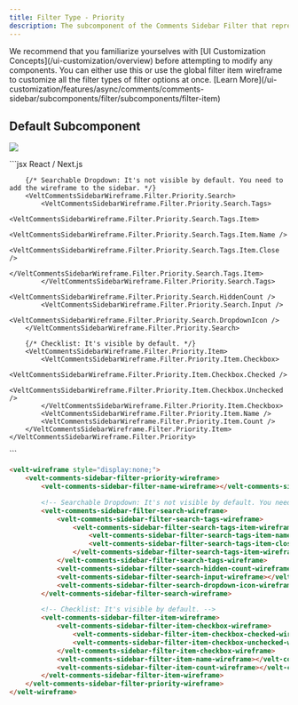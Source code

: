 ```yaml
---
title: Filter Type - Priority
description: The subcomponent of the Comments Sidebar Filter that represents the Priority filter
---
```


<Note>
We recommend that you familiarize yourselves with [UI Customization Concepts](/ui-customization/overview) before attempting to modify any components.
</Note>


<Warning>
You can either use this or use the global filter item wireframe to customize all the filter types of filter options at once. [Learn More](/ui-customization/features/async/comments/comments-sidebar/subcomponents/filter/subcomponents/filter-item)
</Warning>

## Default Subcomponent

![](/images/customization/filter-priority.png)

<RequestExample>
```jsx React / Next.js
<VeltWireframe>
    <VeltCommentsSidebarWireframe.Filter.Priority>
        <VeltCommentsSidebarWireframe.Filter.Priority.Name />

        {/* Searchable Dropdown: It's not visible by default. You need to add the wireframe to the sidebar. */}
        <VeltCommentsSidebarWireframe.Filter.Priority.Search>
            <VeltCommentsSidebarWireframe.Filter.Priority.Search.Tags>
                <VeltCommentsSidebarWireframe.Filter.Priority.Search.Tags.Item>
                    <VeltCommentsSidebarWireframe.Filter.Priority.Search.Tags.Item.Name />
                    <VeltCommentsSidebarWireframe.Filter.Priority.Search.Tags.Item.Close />
                </VeltCommentsSidebarWireframe.Filter.Priority.Search.Tags.Item>
            </VeltCommentsSidebarWireframe.Filter.Priority.Search.Tags>
            <VeltCommentsSidebarWireframe.Filter.Priority.Search.HiddenCount />
            <VeltCommentsSidebarWireframe.Filter.Priority.Search.Input />
            <VeltCommentsSidebarWireframe.Filter.Priority.Search.DropdownIcon />
        </VeltCommentsSidebarWireframe.Filter.Priority.Search>

        {/* Checklist: It's visible by default. */}
        <VeltCommentsSidebarWireframe.Filter.Priority.Item>
            <VeltCommentsSidebarWireframe.Filter.Priority.Item.Checkbox>
                <VeltCommentsSidebarWireframe.Filter.Priority.Item.Checkbox.Checked />
                <VeltCommentsSidebarWireframe.Filter.Priority.Item.Checkbox.Unchecked />
            </VeltCommentsSidebarWireframe.Filter.Priority.Item.Checkbox>
            <VeltCommentsSidebarWireframe.Filter.Priority.Item.Name />
            <VeltCommentsSidebarWireframe.Filter.Priority.Item.Count />
        </VeltCommentsSidebarWireframe.Filter.Priority.Item>
    </VeltCommentsSidebarWireframe.Filter.Priority>
</VeltWireframe>
```

```HTML HTML
<velt-wireframe style="display:none;">
    <velt-comments-sidebar-filter-priority-wireframe>
        <velt-comments-sidebar-filter-name-wireframe></velt-comments-sidebar-filter-name-wireframe>

        <!-- Searchable Dropdown: It's not visible by default. You need to add the wireframe to the sidebar. -->
        <velt-comments-sidebar-filter-search-wireframe>
            <velt-comments-sidebar-filter-search-tags-wireframe>
                <velt-comments-sidebar-filter-search-tags-item-wireframe>
                    <velt-comments-sidebar-filter-search-tags-item-name-wireframe></velt-comments-sidebar-filter-search-tags-item-name-wireframe>
                    <velt-comments-sidebar-filter-search-tags-item-close-wireframe></velt-comments-sidebar-filter-search-tags-item-close-wireframe>
                </velt-comments-sidebar-filter-search-tags-item-wireframe>
            </velt-comments-sidebar-filter-search-tags-wireframe>
            <velt-comments-sidebar-filter-search-hidden-count-wireframe></velt-comments-sidebar-filter-search-hidden-count-wireframe>
            <velt-comments-sidebar-filter-search-input-wireframe></velt-comments-sidebar-filter-search-input-wireframe>
            <velt-comments-sidebar-filter-search-dropdown-icon-wireframe></velt-comments-sidebar-filter-search-dropdown-icon-wireframe>
        </velt-comments-sidebar-filter-search-wireframe>

        <!-- Checklist: It's visible by default. -->
        <velt-comments-sidebar-filter-item-wireframe>
            <velt-comments-sidebar-filter-item-checkbox-wireframe>
                <velt-comments-sidebar-filter-item-checkbox-checked-wireframe></velt-comments-sidebar-filter-item-checkbox-checked-wireframe>
                <velt-comments-sidebar-filter-item-checkbox-unchecked-wireframe></velt-comments-sidebar-filter-item-checkbox-unchecked-wireframe>
            </velt-comments-sidebar-filter-item-checkbox-wireframe>
            <velt-comments-sidebar-filter-item-name-wireframe></velt-comments-sidebar-filter-item-name-wireframe>
            <velt-comments-sidebar-filter-item-count-wireframe></velt-comments-sidebar-filter-item-count-wireframe>
        </velt-comments-sidebar-filter-item-wireframe>
    </velt-comments-sidebar-filter-priority-wireframe>
</velt-wireframe>
```

</RequestExample>

